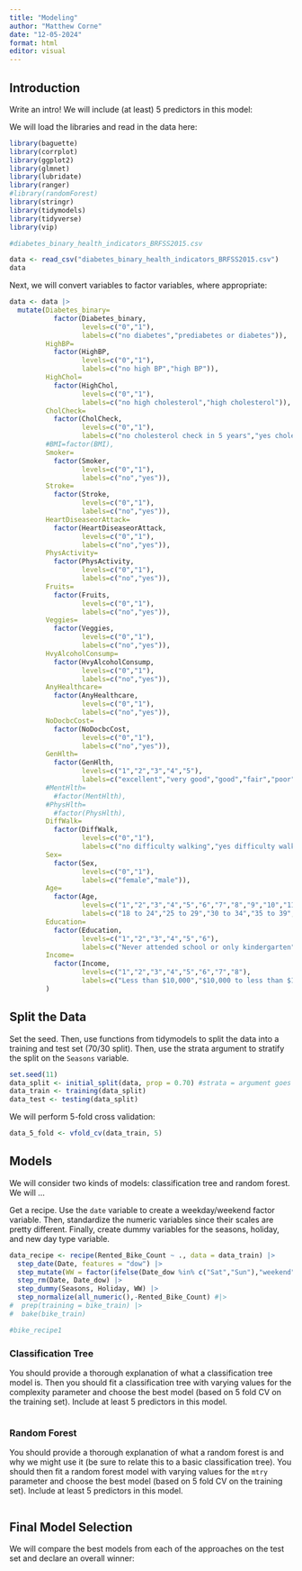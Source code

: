 ```yaml
---
title: "Modeling"
author: "Matthew Corne"
date: "12-05-2024"
format: html
editor: visual
---
```


## Introduction

Write an intro!  We will include (at least) 5 predictors in this model:  

We will load the libraries and read in the data here:
```r
library(baguette)
library(corrplot)
library(ggplot2)
library(glmnet)
library(lubridate)
library(ranger)
#library(randomForest)
library(stringr)
library(tidymodels)
library(tidyverse)
library(vip)

#diabetes_binary_health_indicators_BRFSS2015.csv

data <- read_csv("diabetes_binary_health_indicators_BRFSS2015.csv")
data

```

Next, we will convert variables to factor variables, where appropriate:

```r
data <- data |>
  mutate(Diabetes_binary=
           factor(Diabetes_binary,
                  levels=c("0","1"),
                  labels=c("no diabetes","prediabetes or diabetes")),
         HighBP=
           factor(HighBP,
                  levels=c("0","1"),
                  labels=c("no high BP","high BP")),
         HighChol=
           factor(HighChol,
                  levels=c("0","1"),
                  labels=c("no high cholesterol","high cholesterol")),
         CholCheck=
           factor(CholCheck,
                  levels=c("0","1"),
                  labels=c("no cholesterol check in 5 years","yes cholesterol check in 5 years")),
         #BMI=factor(BMI),
         Smoker=
           factor(Smoker,
                  levels=c("0","1"),
                  labels=c("no","yes")),
         Stroke=
           factor(Stroke,
                  levels=c("0","1"),
                  labels=c("no","yes")),
         HeartDiseaseorAttack=
           factor(HeartDiseaseorAttack,
                  levels=c("0","1"),
                  labels=c("no","yes")),
         PhysActivity=
           factor(PhysActivity,
                  levels=c("0","1"),
                  labels=c("no","yes")),
         Fruits=
           factor(Fruits,
                  levels=c("0","1"),
                  labels=c("no","yes")),
         Veggies=
           factor(Veggies,
                  levels=c("0","1"),
                  labels=c("no","yes")),
         HvyAlcoholConsump=
           factor(HvyAlcoholConsump,
                  levels=c("0","1"),
                  labels=c("no","yes")),
         AnyHealthcare=
           factor(AnyHealthcare,
                  levels=c("0","1"),
                  labels=c("no","yes")),
         NoDocbcCost=
           factor(NoDocbcCost,
                  levels=c("0","1"),
                  labels=c("no","yes")),
         GenHlth=
           factor(GenHlth,
                  levels=c("1","2","3","4","5"),
                  labels=c("excellent","very good","good","fair","poor")),
         #MentHlth=
           #factor(MentHlth),
         #PhysHlth=
           #factor(PhysHlth),
         DiffWalk=
           factor(DiffWalk,
                  levels=c("0","1"),
                  labels=c("no difficulty walking","yes difficulty walking")),
         Sex=
           factor(Sex,
                  levels=c("0","1"),
                  labels=c("female","male")),
         Age=
           factor(Age,
                  levels=c("1","2","3","4","5","6","7","8","9","10","11","12","13"),
                  labels=c("18 to 24","25 to 29","30 to 34","35 to 39","40 to 44","45 to 49","50 to 54","55 to 59","60 to 64","65 to 69","70 to 74","75 to 79","80 or older")),
         Education=
           factor(Education,
                  levels=c("1","2","3","4","5","6"),
                  labels=c("Never attended school or only kindergarten","Grades 1 through 8 (Elementary)","Grades 9 through 11 (Some high school)","Grade 12 or GED (High school graduate)","College 1 year to 3 years (Some college or technical school)","College 4 years or more (College graduate)")),
         Income=
           factor(Income,
                  levels=c("1","2","3","4","5","6","7","8"),
                  labels=c("Less than $10,000","$10,000 to less than $15,000","$15,000 to less than $20,000","$20,000 to less than $25,000","$25,000 to less than $35,000","$35,000 to less than $50,000","$50,000 to less than $75,000","$75,000 or more"))
         )

```


## Split the Data

Set the seed.  Then, use functions from tidymodels to split the data into a training and test set (70/30 split). Then, use the strata argument to stratify the split on the `Seasons` variable.

```r
set.seed(11)
data_split <- initial_split(data, prop = 0.70) #strata = argument goes in the parentheses, if needed
data_train <- training(data_split)
data_test <- testing(data_split)

```

We will perform 5-fold cross validation:

```r
data_5_fold <- vfold_cv(data_train, 5)

```

## Models

We will consider two kinds of models:  classification tree and random forest.  We will ...

Get a recipe.  Use the `date` variable to create a weekday/weekend factor variable. Then, standardize the numeric variables since their scales are pretty different. Finally, create dummy variables for the seasons, holiday, and new day type variable.

```r
data_recipe <- recipe(Rented_Bike_Count ~ ., data = data_train) |>
  step_date(Date, features = "dow") |>
  step_mutate(WW = factor(ifelse(Date_dow %in% c("Sat","Sun"),"weekend","weekday"))) |> #ww=weekend/weekday
  step_rm(Date, Date_dow) |>
  step_dummy(Seasons, Holiday, WW) |>
  step_normalize(all_numeric(),-Rented_Bike_Count) #|>
#  prep(training = bike_train) |>
#  bake(bike_train)

#bike_recipe1

```

### Classification Tree

You should provide a thorough explanation of what a classification tree model is. Then you should fit a classification tree with varying values for the complexity parameter and choose the best model (based on 5 fold CV on the training set). Include at least 5 predictors in this model.

```r

```

### Random Forest

You should provide a thorough explanation of what a random forest is and why we might use it (be sure to relate this to a basic classification tree). You should then fit a random forest model with varying values for the `mtry` parameter and choose the best model (based on 5 fold CV on the training set). Include at least 5 predictors in this model.

```r

```

## Final Model Selection

We will compare the best models from each of the approaches on the test set and declare an overall winner:

```r

```

